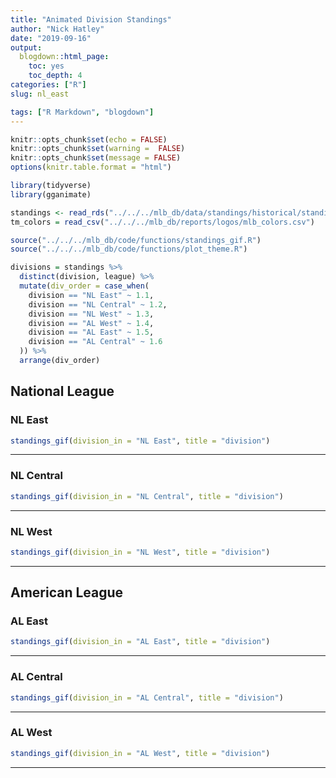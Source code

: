 ```yaml
---
title: "Animated Division Standings"
author: "Nick Hatley"
date: "2019-09-16"
output:
  blogdown::html_page:
    toc: yes
    toc_depth: 4
categories: ["R"]
slug: nl_east

tags: ["R Markdown", "blogdown"]
---
```

```r
knitr::opts_chunk$set(echo = FALSE)
knitr::opts_chunk$set(warning =  FALSE)
knitr::opts_chunk$set(message = FALSE)
options(knitr.table.format = "html")
```

```r
library(tidyverse)
library(gganimate)

standings <- read_rds("../../../mlb_db/data/standings/historical/standings.rds")
tm_colors = read_csv("../../../mlb_db/reports/logos/mlb_colors.csv")

source("../../../mlb_db/code/functions/standings_gif.R")
source("../../../mlb_db/code/functions/plot_theme.R")

divisions = standings %>% 
  distinct(division, league) %>% 
  mutate(div_order = case_when(
    division == "NL East" ~ 1.1,
    division == "NL Central" ~ 1.2,
    division == "NL West" ~ 1.3,
    division == "AL West" ~ 1.4,
    division == "AL East" ~ 1.5,
    division == "AL Central" ~ 1.6
  )) %>% 
  arrange(div_order)

```


## National League

### NL East
```r
standings_gif(division_in = "NL East", title = "division")
```

**********

### NL Central
```r
standings_gif(division_in = "NL Central", title = "division")
```

**********

### NL West
```r
standings_gif(division_in = "NL West", title = "division")
```

**********

## American League

### AL East
```r
standings_gif(division_in = "AL East", title = "division")
```

**********

### AL Central
```r
standings_gif(division_in = "AL Central", title = "division")
```

**********

### AL West
```r
standings_gif(division_in = "AL West", title = "division")
```

**********